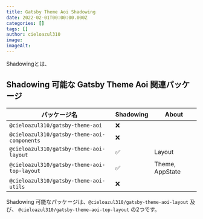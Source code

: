 ```yaml
---
title: Gatsby Theme Aoi Shadowing
date: 2022-02-01T00:00:00.000Z
categories: []
tags: []
author: cieloazul310
image: 
imageAlt: 
---
```



Shadowingとは、

## Shadowing 可能な Gatsby Theme Aoi 関連パッケージ

| パッケージ名                                  | Shadowing | About  |
|---------------------------------------------|-----------|--------|
|`@cieloazul310/gatsby-theme-aoi`           | ❌        |        |
|`@cieloazul310/gatsby-theme-aoi-components` | ❌        |        |
|`@cieloazul310/gatsby-theme-aoi-layout`   | ✅        | Layout |
|`@cieloazul310/gatsby-theme-aoi-top-layout`| ✅        | Theme, AppState |
|`@cieloazul310/gatsby-theme-aoi-utils`     | ❌        |        |

Shadowing 可能なパッケージは、`@cieloazul310/gatsby-theme-aoi-layout` 及び、 `@cieloazul310/gatsby-theme-aoi-top-layout` の2つです。

[Gatsby]: https://gatsbyjs.com/ "Gatsby"
[MUI]: https://mui.org/ "MUI"
[TypeScript]: https://typescriptlang.org/ "TypeScript"

[Gatsby テーマ]: https://gatsbyjs.com/docs/themes/ "Themes"
[Gatsby スターター]: https://www.gatsbyjs.com/docs/starters/ "Gatsby Starters"
[Shadowing]: https://www.gatsbyjs.com/docs/how-to/plugins-and-themes/shadowing/ "Shadowing in Gatsby Themes"
[Gatsby Link]: https://www.gatsbyjs.com/docs/reference/built-in-components/gatsby-link/ "Gatsby Link API"
